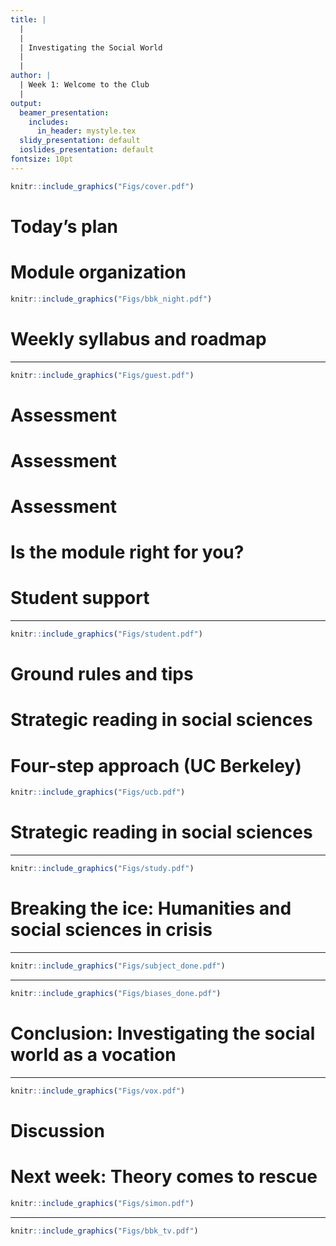 ```yaml
---
title: |
  |
  |
  | Investigating the Social World
  |
  |
author: |
  | Week 1: Welcome to the Club
  |
output:
  beamer_presentation:
    includes:
      in_header: mystyle.tex
  slidy_presentation: default
  ioslides_presentation: default
fontsize: 10pt
---
```


\begin{center}
\textbf{Lecture 1: Welcome to Investigating the Social World}
\end{center}
\vspace{0.7cm}
```r
knitr::include_graphics("Figs/cover.pdf")
```

# Today's plan

\begin{itemize}
  \item Introduction: Welcome to the club
  \vspace{0.1cm}
    \begin{itemize}
    \item Module organization
    \item Weekly syllabus and roadmap
    \item Assessment
    \item Student support
    \item Ground rules and tips
    \item Tell us more about you
    \end{itemize}
  \vspace{0.3cm}
  \item Lecture and discussion: What makes "good" social science research?
  \vspace{0.3cm}
  \item Conclusion: "Investigating the social world as a vocation"
\end{itemize}

# Module organization

\vspace{0.2cm}
```r
knitr::include_graphics("Figs/bbk_night.pdf")
```
\vspace{0.3cm}
\begin{itemize}
\small
  \item When: Every Wednesday, 6-8:30pm
  \item Where: Room G08, Birkbeck Central
  \item Meeting formats
  \begin{itemize}
    \item In-person or recorded lectures
    \item Seminar discussions
  \end{itemize}
\end{itemize}

# Weekly syllabus and roadmap

\begin{itemize}
\small
  \item \textbf{Weeks 1-5: Varieties of social research}
  \vspace{0.1cm}
  \begin{itemize}
    \item Theory in social research
    \item Epistemology and theory-empirics alignment
    \item Using numbers to study the social world
    \item Comparative and intl research
  \end{itemize}
  \vspace{0.3cm}
  \item \textbf{Weeks 6-10: Analytical frameworks}
  \vspace{0.1cm}
  \begin{itemize}
    \item Rational choice theory
    \item Psychosocial framing
    \item Decolonizing social research
    \item Intersectional sensibilities
    \item Situating lived experience
  \end{itemize}
\end{itemize}

---

\vspace{0.2cm}
```r
knitr::include_graphics("Figs/guest.pdf")
```
\vspace{0.5cm}
\begin{itemize}
  \item Rational choice theory (Dr Chao-Yo Cheng)
  \item Psychosocial framing (Professor Silvia Posocco)
  \item Decolonizing social research (Dr Ivana Bevilacqua)
  \item Intersectional sensibilities (Ms Joy Brooks-Gilzeane)
  \item Situating lived experience (Dr Sarah Marks)
\end{itemize}

# Assessment

\begin{itemize}
  \item Critical methodological review (40\%)
  \vspace{1cm}
  \item Analytical essay (60\%)
\end{itemize}

# Assessment

\begin{itemize}
  \item Critical methodological review (40\%)
  \vspace{0.1cm}
  \begin{itemize}
    \item Examine a published \textbf{peer-reviewed} article
    \item Answer \textbf{three} questions; write up to \textbf{500 words} (max) for each response
    \item More will be discussed in \textbf{Week 5}
    \item Due on \textbf{April 3 2025}
  \end{itemize}
  \vspace{0.7cm}
  \item Analytical essay (60\%)
\end{itemize}

# Assessment

\begin{itemize}
  \item Critical mmethodological review (40\%)
  \vspace{0.7cm}
  \item Analytical essay (60\%)
  \vspace{0.1cm}
  \begin{itemize}
    \item Write a 2,500-word essay (max)
    \item Compare two analytical frameworks to analyze a social science phenomenon
    \item More will be discussed in \textbf{Week 6}
    \item Due on \textbf{April 21 2025}
  \end{itemize}
\end{itemize}

# Is the module right for you?

\begin{itemize}
  \item MSc/PgDip Social Research
  \vpsace{1cm}
  \item MA Sociology (or Psychosocial Studies)
  \vpsace{1cm}
  \item All other subject areas
\end{itemize}

# Student support

\begincols
  \begincol{.4\textwidth}
    \vspace{0.4cm}
    \begin{figure}
    \centering
    \includegraphics[scale=0.43]{Figs/head}
    \end{figure}
  \endcol
  \begincol{.5\textwidth}
  \hspace{0.2cm}
  \small
  \noindent \textbf{Module convenor}
  \vspace{0.1cm}
  \begin{itemize}
    \item Office hours (Friday 3-5pm)
    \item \url{c.cheng@bbk.ac.uk}
  \end{itemize}
  \vspace{0.5cm}
  \noindent \textbf{Module administration}
  \vspace{0.1cm}
  \begin{itemize}
    \item Ask (\url{https://www.bbk.ac.uk/ask})
    \item \url{fhss-edu-sss@bbk.ac.uk}
  \end{itemize}
  \vspace{0.5cm}
  \noindent \textbf{Student Services}
  \endcol
\endcols

---

```r
knitr::include_graphics("Figs/student.pdf")
```
\vspace{0.1cm}
\begin{center}
\url{https://www.bbk.ac.uk/student-services}
\end{center}

# Ground rules and tips

\begin{itemize}
  \item \textbf{Active learning}: We embrace \textit{interactive} learning; come to in-person seminars/tutorials, having watched the lecture videos and completed the readings for the week
  \vspace{0.3cm}
  \item \textbf{Stability with flexibility}: We aim for stability, but acknowledge the need for flexibility
  \vspace{0.3cm}
  \item \textbf{Good communication}: We want to make this \textit{fantastic}; please be your own best advocate and give us feedback and constructive suggestions
  \vspace{0.3cm}
  \item \textbf{Safety}: We all want to keep you safe during your year at Birkbeck but need to work collaboratively with you to make that happen
\end{itemize}

# Strategic reading in social sciences

\begin{itemize}
  \item Know why you are reading
  \vspace{0.1cm}
  \begin{itemize}
    \item Read the weekly description carefully
    \item Skim first before you dive in
    \item Pay attention to the big picture
    \item Find the key information and read closely
    \item Formulate your response and views
    \item Know there is always more to read (e.g., further readings)
  \end{itemize}
  \vspace{0.5cm}
  \item Build and use your support system
\end{itemize}

# Four-step approach (UC Berkeley)

\vspace{0.2cm}
```r
knitr::include_graphics("Figs/ucb.pdf")
```
\vspace{0.5cm}
\begin{itemize}
  \item \textbf{Preview}: Get as much information about the reading before you actually read it
  \vspace{0.1cm}
  \item \textbf{Annotating}: Read with a pencil and making notes as you read
  \vspace{0.1cm}
  \item \textbf{Analyzing}: Break the reading apart to see how different parts relate to each other
  \vspace{0.1cm}
  \item \textbf{Responding}: Think again how the reading relates the topic of each week; come up with questions
\end{itemize}

# Strategic reading in social sciences

\begin{itemize}
  \item Know why you are reading
  \vspace{0.5cm}
  \item Build and use your support system
  \vspace{0.1cm}
  \begin{itemize}
    \item Study Skills workshops and online tutorials
    \item Personal/module tutor office hours
    \item Study clubs
  \end{itemize}
\end{itemize}

---

```r
knitr::include_graphics("Figs/study.pdf")
```
\vspace{0.1cm}
\begin{center}
\url{https://www.bbk.ac.uk/student-services/learning-development}
\end{center}

# Breaking the ice: Humanities and social sciences in crisis

\begin{itemize}
  \item Social sciences as "pseudoscience?"
  \vspace{0.5cm}
  \item Debates over epistemological positions
  \vspace{0.5cm}
  \item Qualitative v quantitative? Or even computational?
  \vspace{0.5cm}
  \item Identity and representation -- how does "who you are" matter?
  \vspace{0.5cm}
  \item Replication, transparency and "open" social sciences
\end{itemize}

---

```r
knitr::include_graphics("Figs/subject_done.pdf")
```

---

```r
knitr::include_graphics("Figs/biases_done.pdf")
```

# Conclusion: Investigating the social world as a vocation

\begin{itemize}
  \item ISW is a special module, reflecting on the production of "valid" knowledge about the social world
  \begin{itemize}
    \item You need to know what you do and how to explain the objectives of your scholarly inquiry;
    \item You need to know how to tell the differences between different objectives and engage other researchers' work constructively and effectively.
  \end{itemize}
  \item Social research involves a series of careful thinking about ontology/epistemology, theory-building, and methodology
  \begin{itemize}
    \item \textbf{Reveal nuances of the real world}: constructivism; theory as approach; interpretation; qualitative; inductive/abductive
    \item \textbf{Search for the "ultimate" truth}: positivism; theory as paradigm; explanation; quantitative; deductive
  \end{itemize}
  \item Paradigm shift and innovations: Boundaries are constantly being contested and redefined
\end{itemize}

---

```r
knitr::include_graphics("Figs/vox.pdf")
```

# Discussion

\begin{itemize}
  \item Which one of the 12 studies is your favorite, why?
  \vspace{0.3cm}
  \item What makes a social science research important? What makes a "good" social research?
  \vspace{0.3cm}
  \item We are now the fifth year into the 2020s, what are some of the topics that should (and can) be addressed by social researchers?
\end{itemize}

# Next week: Theory comes to rescue

```r
knitr::include_graphics("Figs/simon.pdf")
```
\begin{itemize}
\small
  \item Have you taken any module with "theory" in the title?
  \item What is the most important/famous theory in your subject area? And what makes it important/famous?
  \item What is your main takeaway from the TED Talk by Simon Sinek? Do you "like" what you hear (and does this matter)? Is there really a "theory" in the talk?
\end{itemize}

---

\vspace{0.5cm}
\begin{center}
Thank you!
\end{center}
\vspace{0.3cm}
```r
knitr::include_graphics("Figs/bbk_tv.pdf")
```
\vspace{0.3cm}
\begin{center}
\texttt{c.cheng@bbk.ac.uk}
\end{center}
